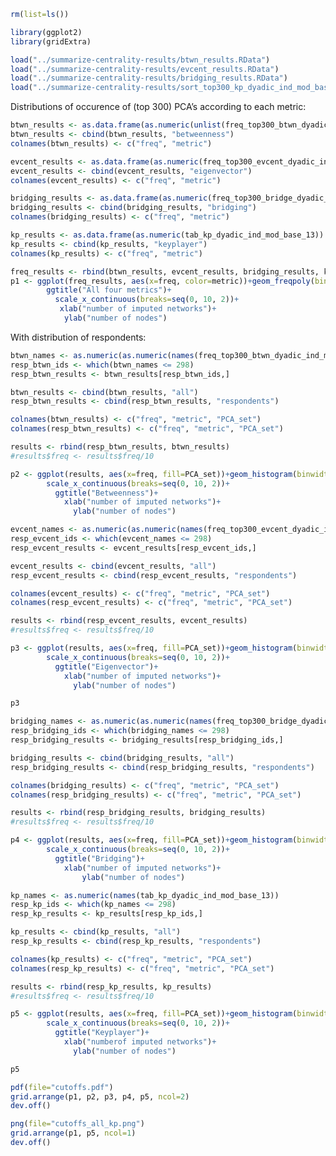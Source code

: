 

```r

rm(list=ls())

library(ggplot2)
library(gridExtra)

load("../summarize-centrality-results/btwn_results.RData")
load("../summarize-centrality-results/evcent_results.RData")
load("../summarize-centrality-results/bridging_results.RData")
load("../summarize-centrality-results/sort_top300_kp_dyadic_ind_mod_base_13_try1.RData")
```

Distributions of occurence of (top 300) PCA's according to each metric:

```r
btwn_results <- as.data.frame(as.numeric(unlist(freq_top300_btwn_dyadic_ind_mod_base_13)))
btwn_results <- cbind(btwn_results, "betweenness")
colnames(btwn_results) <- c("freq", "metric")

evcent_results <- as.data.frame(as.numeric(freq_top300_evcent_dyadic_ind_mod_base_13))
evcent_results <- cbind(evcent_results, "eigenvector")
colnames(evcent_results) <- c("freq", "metric")

bridging_results <- as.data.frame(as.numeric(freq_top300_bridge_dyadic_ind_mod_base_13))
bridging_results <- cbind(bridging_results, "bridging")
colnames(bridging_results) <- c("freq", "metric")

kp_results <- as.data.frame(as.numeric(tab_kp_dyadic_ind_mod_base_13))
kp_results <- cbind(kp_results, "keyplayer")
colnames(kp_results) <- c("freq", "metric")

freq_results <- rbind(btwn_results, evcent_results, bridging_results, kp_results)
p1 <- ggplot(freq_results, aes(x=freq, color=metric))+geom_freqpoly(binwidth=1)+
        ggtitle("All four metrics")+
          scale_x_continuous(breaks=seq(0, 10, 2))+
           xlab("number of imputed networks")+
            ylab("number of nodes")

```

With distribution of respondents:

```r

btwn_names <- as.numeric(as.numeric(names(freq_top300_btwn_dyadic_ind_mod_base_13)))
resp_btwn_ids <- which(btwn_names <= 298)
resp_btwn_results <- btwn_results[resp_btwn_ids,]

btwn_results <- cbind(btwn_results, "all")
resp_btwn_results <- cbind(resp_btwn_results, "respondents")

colnames(btwn_results) <- c("freq", "metric", "PCA_set")
colnames(resp_btwn_results) <- c("freq", "metric", "PCA_set")

results <- rbind(resp_btwn_results, btwn_results)
#results$freq <- results$freq/10

p2 <- ggplot(results, aes(x=freq, fill=PCA_set))+geom_histogram(binwidth=1)+
        scale_x_continuous(breaks=seq(0, 10, 2))+
          ggtitle("Betweenness")+
            xlab("number of imputed networks")+
              ylab("number of nodes")

```

```r

evcent_names <- as.numeric(as.numeric(names(freq_top300_evcent_dyadic_ind_mod_base_13)))
resp_evcent_ids <- which(evcent_names <= 298)
resp_evcent_results <- evcent_results[resp_evcent_ids,]

evcent_results <- cbind(evcent_results, "all")
resp_evcent_results <- cbind(resp_evcent_results, "respondents")

colnames(evcent_results) <- c("freq", "metric", "PCA_set")
colnames(resp_evcent_results) <- c("freq", "metric", "PCA_set")

results <- rbind(resp_evcent_results, evcent_results)
#results$freq <- results$freq/10

p3 <- ggplot(results, aes(x=freq, fill=PCA_set))+geom_histogram(binwidth=1)+
        scale_x_continuous(breaks=seq(0, 10, 2))+
          ggtitle("Eigenvector")+
            xlab("number of imputed networks")+
              ylab("number of nodes")

p3

```

```r

bridging_names <- as.numeric(as.numeric(names(freq_top300_bridge_dyadic_ind_mod_base_13)))
resp_bridging_ids <- which(bridging_names <= 298)
resp_bridging_results <- bridging_results[resp_bridging_ids,]

bridging_results <- cbind(bridging_results, "all")
resp_bridging_results <- cbind(resp_bridging_results, "respondents")

colnames(bridging_results) <- c("freq", "metric", "PCA_set")
colnames(resp_bridging_results) <- c("freq", "metric", "PCA_set")

results <- rbind(resp_bridging_results, bridging_results)
#results$freq <- results$freq/10

p4 <- ggplot(results, aes(x=freq, fill=PCA_set))+geom_histogram(binwidth=1)+
        scale_x_continuous(breaks=seq(0, 10, 2))+
          ggtitle("Bridging")+
            xlab("number of imputed networks")+
                ylab("number of nodes")

```

```r

kp_names <- as.numeric(names(tab_kp_dyadic_ind_mod_base_13))
resp_kp_ids <- which(kp_names <= 298)
resp_kp_results <- kp_results[resp_kp_ids,]

kp_results <- cbind(kp_results, "all")
resp_kp_results <- cbind(resp_kp_results, "respondents")

colnames(kp_results) <- c("freq", "metric", "PCA_set")
colnames(resp_kp_results) <- c("freq", "metric", "PCA_set")

results <- rbind(resp_kp_results, kp_results)
#results$freq <- results$freq/10

p5 <- ggplot(results, aes(x=freq, fill=PCA_set))+geom_histogram(binwidth=1)+
        scale_x_continuous(breaks=seq(0, 10, 2))+
          ggtitle("Keyplayer")+
            xlab("numberof imputed networks")+
              ylab("number of nodes")

p5

```

```r
pdf(file="cutoffs.pdf")
grid.arrange(p1, p2, p3, p4, p5, ncol=2)
dev.off()

png(file="cutoffs_all_kp.png")
grid.arrange(p1, p5, ncol=1)
dev.off()
```